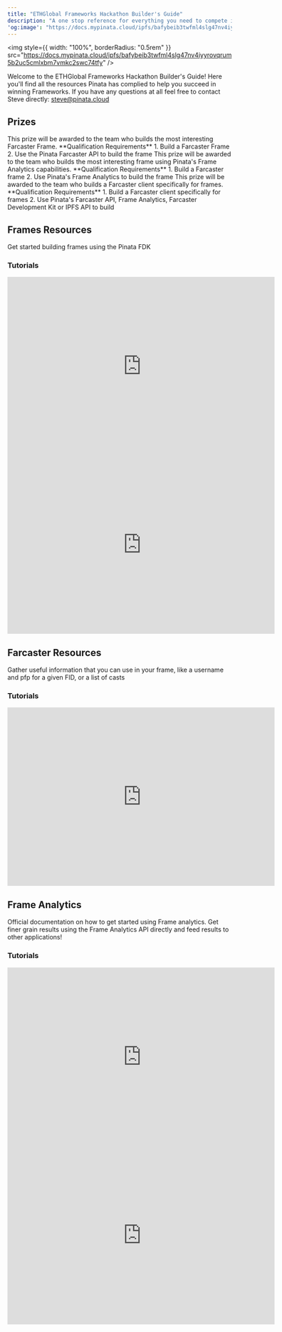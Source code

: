 ```yaml
---
title: "ETHGlobal Frameworks Hackathon Builder's Guide"
description: "A one stop reference for everything you need to compete in Frameworks and use Pinata"
'og:image': "https://docs.mypinata.cloud/ipfs/bafybeib3twfml4slg47nv4iyyrovqrum5b2uc5cmlxbm7vmkc2swc74tfy?filename=og.png"
---
```


<img
  style={{ width: "100%", borderRadius: "0.5rem" }}
  src="https://docs.mypinata.cloud/ipfs/bafybeib3twfml4slg47nv4iyyrovqrum5b2uc5cmlxbm7vmkc2swc74tfy"
/>

Welcome to the ETHGlobal Frameworks Hackathon Builder's Guide! Here you'll find all the resources Pinata has complied to help you succeed in winning Frameworks. If you have any questions at all feel free to contact Steve directly: [steve@pinata.cloud](mailto:steve@pinata.cloud)

## Prizes

<AccordionGroup>
  <Accordion title="🖼️ Best Use of Pinata Farcaster API in a Frame - $5,000">
    This prize will be awarded to the team who builds the most interesting Farcaster Frame.
    <Info>
      **Qualification Requirements**
      1. Build a Farcaster Frame
      2. Use the Pinata Farcaster API to build the frame
    </Info>
  </Accordion>

  <Accordion title="📊 Best Use of Pinata's Frame Analytics in a Frame - $2,500">
    This prize will be awarded to the team who builds the most interesting frame using Pinata's Frame Analytics capabilities.
    <Info>
      **Qualification Requirements**
      1. Build a Farcaster frame
      2. Use Pinata's Frame Analytics to build the frame
    </Info>

  </Accordion>

  <Accordion title="📱 Best Client for Frames - $2,500">
    This prize will be awarded to the team who builds a Farcaster client specifically for frames.
    <Info>
      **Qualification Requirements**
      1. Build a Farcaster client specifically for frames
      2. Use Pinata's Farcaster API, Frame Analytics, Farcaster Development Kit or IPFS API to build
    </Info>

  </Accordion>
</AccordionGroup>

## Frames Resources

<Card title="Frame Development Kit (FDK)" icon="frame" href="/farcaster/fdk">
  Get started building frames using the Pinata FDK
</Card>

### Tutorials

<AccordionGroup>

<Accordion title="Frame Fundamentals">
<Card title="How to Build a Frame on Farcaster Using IPFS" href="https://www.pinata.cloud/blog/how-to-make-a-frame-on-farcaster-using-ipfs" icon="file"></Card>
<Card title="How To Use The Farcaster Development Kit To Build Farcaster Frames" href="https://www.pinata.cloud/blog/how-to-use-the-frame-development-kit-to-build-farcaster-frames" icon="file"></Card>
    <iframe
  width="600"
  height="400"
  src="https://www.youtube.com/embed/wUt5NjXHSO4?si=3FBIOcOiWcNcsO_M"
  title="YouTube video player"
  frameBorder="0"
  allow="accelerometer; autoplay; clipboard-write; encrypted-media; gyroscope; picture-in-picture"
  allowFullScreen
  style={{ width: "100%", borderRadius: "0.5rem" }}
></iframe>

</Accordion>

<Accordion title="How To Build a Farcaster Frame That Mints NFTs">
  <Card title="Blog Post" href="https://www.pinata.cloud/blog/how-to-build-a-farcaster-frame-that-mints-nfts" icon="file"></Card>
<iframe
  width="600"
  height="400"
  src="https://www.youtube.com/embed/5VVOMolm-TA?si=n4bNpCVaUIGWg5z8"
  title="YouTube video player"
  frameBorder="0"
  allow="accelerometer; autoplay; clipboard-write; encrypted-media; gyroscope; picture-in-picture"
  allowFullScreen
  style={{ width: "100%", borderRadius: "0.5rem" }}
></iframe>
</Accordion>

<Accordion title="How To Build A Transaction Frame On Farcaster">
<Card title="Blog Post" icon="file" href="https://www.pinata.cloud/blog/how-to-build-a-transaction-frame-on-farcaster"></Card>
</Accordion>

<Accordion title="How To Build Farcaster Frames In Go">
<Card title="Blog Post" icon="file" href="https://www.pinata.cloud/blog/how-to-build-farcaster-frames-in-go"></Card>
</Accordion>

</AccordionGroup>

## Farcaster Resources

<Card title="Farcaster API" icon="code" href="/farcaster/farcaster-api">
  Gather useful information that you can use in your frame, like a username and pfp for a given FID, or a list of casts
</Card>

### Tutorials

<AccordionGroup>

<Accordion title="How to Build a Farcaster Client">
<Card title="Blog Post" icon="file" href="https://www.pinata.cloud/blog/how-to-build-a-farcaster-client"></Card>
    <iframe
  width="600"
  height="400"
  src="https://www.youtube.com/embed/9PZs-i5tRNA?si=kxuQxalGykBZYxRs"
  title="YouTube video player"
  frameBorder="0"
  allow="accelerometer; autoplay; clipboard-write; encrypted-media; gyroscope; picture-in-picture"
  allowFullScreen
  style={{ width: "100%", borderRadius: "0.5rem" }}
></iframe>
</Accordion>

<Accordion title="How To Sign In With Warpcast">
<Card title="Blog Post" icon="file" href="https://www.pinata.cloud/blog/how-to-sign-in-with-warpcast"></Card>
</Accordion>


<Accordion title="How To Build A Native Farcaster IOS Client In SwiftUI">
<Card title="Blog Post" icon="file" href="https://www.pinata.cloud/blog/how-to-build-a-native-farcaster-ios-client-in-swiftui"></Card>
</Accordion>

</AccordionGroup>

## Frame Analytics

<Card title="Frame Analytics Docs" icon="chart-simple" href="/farcaster/frames#frame-analytics">
  Official documentation on how to get started using Frame analytics.
</Card>

<Card title="Frame Analytics API" icon="code" href="/farcaster/frame-analytics-api/getting-started">
  Get finer grain results using the Frame Analytics API directly and feed results to other applications!
</Card>

### Tutorials

<AccordionGroup>

<Accordion title="How to Use Farcaster Frame Analytics">
<Card title="Blog Post" icon="file" href="https://www.pinata.cloud/blog/how-to-use-farcaster-frame-analytics"></Card>
<iframe
  width="600"
  height="400"
  src="https://www.youtube.com/embed/vaynPsuLoQA?si=YlxzuxUjsNQ1fcWL"
  title="YouTube video player"
  frameBorder="0"
  allow="accelerometer; autoplay; clipboard-write; encrypted-media; gyroscope; picture-in-picture"
  allowFullScreen
  style={{ width: "100%", borderRadius: "0.5rem" }}
></iframe>
</Accordion>

<Accordion title="How to Use Frame Analytics in Frog">
<Card title="Blog Post" icon="file" href="https://www.pinata.cloud/blog/how-to-use-frame-analytics-as-a-frog-plugin-on-next-js"></Card>
    <iframe
  width="600"
  height="400"
  src="https://www.youtube.com/embed/Xk7o1Tt-gi0?si=n2cbUqZAe4d_3Qze"
  title="YouTube video player"
  frameBorder="0"
  allow="accelerometer; autoplay; clipboard-write; encrypted-media; gyroscope; picture-in-picture"
  allowFullScreen
  style={{ width: "100%", borderRadius: "0.5rem" }}
></iframe>
</Accordion>

</AccordionGroup>
